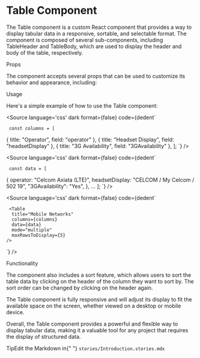 
<Meta 
title="Components/Introduction" component={Table} />

<style>
  {`
    .subheading {
      --mediumdark: '#999999';
      font-weight: 900;
      font-size: 13px;
      color: #999;
      letter-spacing: 6px;
      line-height: 24px;
      text-transform: uppercase;
      margin-bottom: 12px;
      margin-top: 40px;
    }

    .link-list {
      display: grid;
      grid-template-columns: 1fr;
      grid-template-rows: 1fr 1fr;
      row-gap: 10px;
    }

    @media (min-width: 620px) {
      .link-list {
        row-gap: 20px;
        column-gap: 20px;
        grid-template-columns: 1fr 1fr;
      }
    }

    @media all and (-ms-high-contrast:none) {
    .link-list {
        display: -ms-grid;
        -ms-grid-columns: 1fr 1fr;
        -ms-grid-rows: 1fr 1fr;
      }
    }

    .link-item {
      display: block;
      padding: 20px 30px 20px 15px;
      border: 1px solid #00000010;
      border-radius: 5px;
      transition: background 150ms ease-out, border 150ms ease-out, transform 150ms ease-out;
      color: #333333;
      display: flex;
      align-items: flex-start;
    }

    .link-item:hover {
      border-color: #1EA7FD50;
      transform: translate3d(0, -3px, 0);
      box-shadow: rgba(0, 0, 0, 0.08) 0 3px 10px 0;
    }

    .link-item:active {
      border-color: #1EA7FD;
      transform: translate3d(0, 0, 0);
    }

    .link-item strong {
      font-weight: 700;
      display: block;
      margin-bottom: 2px;
    }

    .link-item img {
      height: 40px;
      width: 40px;
      margin-right: 15px;
      flex: none;
    }

    .link-item span {
      font-size: 14px;
      line-height: 20px;
    }

    .tip {
      display: inline-block;
      border-radius: 1em;
      font-size: 11px;
      line-height: 12px;
      font-weight: 700;
      background: #E7FDD8;
      color: #66BF3C;
      padding: 4px 12px;
      margin-right: 10px;
      vertical-align: top;
    }

    .tip-wrapper {
      font-size: 13px;
      line-height: 20px;
      margin-top: 40px;
      margin-bottom: 40px;
    }

    .tip-wrapper code {
      font-size: 12px;
      display: inline-block;
    }
  `}
</style>

# Table Component

The Table component is a custom React component that provides a way to display tabular data in a responsive, sortable, and selectable format. 
The component is composed of several sub-components, including TableHeader and TableBody, which are used to display the header and body of the table, respectively.

<div className="subheading">Props</div>

The component accepts several props that can be used to customize its behavior and appearance, including:

<ArgsTable of={Table} />

<div className="subheading">Usage</div>

Here's a simple example of how to use the Table component:

<Source
  language='css'
  dark
  format={false}
  code={dedent`
      
     const columns = [
  { title: "Operator", field: "operator" },
  { title: "Headset Display", field: "headsetDisplay" },
  { title: "3G Availability", field: "3GAvailability" },
];
  `}
/>

<Source
  language='css'
  dark
  format={false}
  code={dedent`
      
     const data = [
  {
    operator: "Celcom Axiata (LTE)",
    headsetDisplay: "CELCOM / My Celcom / 502 19",
    "3GAvailability": "Yes",
  },
  ...
];
  `}
/>

<Source
  language='css'
  dark
  format={false}
  code={dedent`
      
     <Table
      title="Mobile Networks"
      columns={columns}
      data={data}
      mode="multiple"
      maxRowsToDisplay={5}
    />
  `}
/>

<div className="subheading">Functionality</div>

The component also includes a sort feature, which allows users to sort the table data by clicking on the header of the column they want to sort by. The sort order can be changed by clicking on the header again.

The Table component is fully responsive and will adjust its display to fit the available space on the screen, whether viewed on a desktop or mobile device.

Overall, the Table component provides a powerful and flexible way to display tabular data, making it a valuable tool for any project that requires the display of structured data.

<div className="tip-wrapper">
  <span className="tip">Tip</span>Edit the Markdown in{" "}
  <code>stories/Introduction.stories.mdx</code>
</div>
